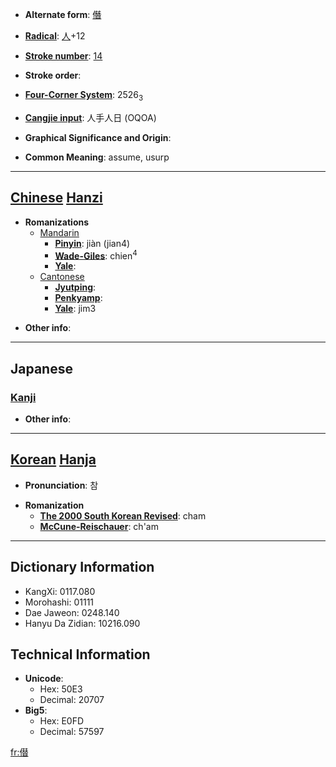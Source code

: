 * '''Alternate form''': [[僭]]

* '''[[Wiktionary:Chinese radical index| Radical]]''': [[Wiktionary:Chinese radical index 人|人]]+12

* '''[[Wiktionary:Chinese total strokes index|Stroke number]]''': [[Wiktionary:Chinese total strokes index 14|14]]

* '''Stroke order''': 

* '''[[Wiktionary:Chinese four corner index|Four-Corner System]]''': 2526<sub>3</sub>

* '''[[Wiktionary:Chinese Cangjie index|Cangjie input]]''': 人手人日 (OQOA)

* '''Graphical Significance and Origin''': 

* '''Common Meaning''': assume, usurp

----

== [[Chinese]] [[Hanzi]] ==

* '''Romanizations'''
** [[Mandarin]]
*** '''[[Pinyin]]''': jiàn (jian4)
*** '''[[Wade-Giles]]''': chien<sup>4</sup>
*** '''[[Yale]]''': 
**[[Cantonese]]
***'''[[Jyutping]]''':
***'''[[Penkyamp]]''': 
***'''[[Yale]]''': jim3

* '''Other info''': 

----

==Japanese==
===[[Kanji]]===
{{kanji|on readings=[[せん]] (sen), [[しん]] (shin)
|kun readings=[[おごる]] (ogoru)
}}

* '''Other info''':  

----

== [[Korean]] [[Hanja]] ==

* '''Pronunciation''': 참

* '''Romanization'''
** '''[[The 2000 South Korean Revised Romanization|The 2000 South Korean Revised]]''': cham
** '''[[McCune-Reischauer]]''': ch'am

----

== Dictionary Information ==

* KangXi: 0117.080
* Morohashi: 01111
* Dae Jaweon: 0248.140
* Hanyu Da Zidian: 10216.090

== Technical Information ==

* '''Unicode''':
** Hex: 50E3
** Decimal: 20707
* '''Big5''':
** Hex: E0FD
** Decimal: 57597

[[fr:僣]]